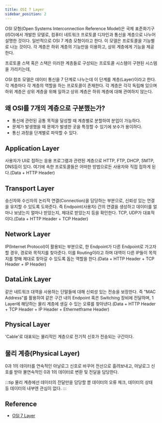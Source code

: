 ```yaml
---
title: OSI 7 Layer
sidebar_position: 2
---
```


OSI 모형(Open Systems Interconnection Reference Model)은 국제 표준화기구(ISO)에서
개발한 모델로, 컴퓨터 네트워크 프로토콜 디자인과 통신을 계층으로 나누어 설명한 것이다. 일반적으로
OSI 7 계층 모형이라고 한다. 이 모델은 프로토콜을 기능별로 나눈 것이다. 각 계층은 하위 계층의
기능만을 이용하고, 상위 계층에게 기능을 제공한다.

프로토콜 스택 혹은 스택은 이러한 계층들로 구성되는 프로토콜 시스템이 구현된 시스템을 가리키는데,

OSI 참조 모델은 데이터 통신을 7 단계로 나누는데 이 단계를 계층(Layer)이라고 한다.
각 계층마다 각 계층의 역할을 하는 프로토콜이 존재한다. 각 계층은 각각 독립해 있으며 하위 계층은 상위 계층을 위해
일하고 상위 계층은 하위 계층에 대해 관여하지 않는다.

## 왜 OSI를 7개의 계층으로 구분했는가?

- 통신에 관련된 공통 목적을 달성할 때 계층별로 분할하여 분업이 가능하다.
- 문제가 발생했을 때 문제가 발생한 곳을 특정할 수 있기에 보수가 용이하다.
- 통신 과정을 단계별로 파악할 수 있다.

## Application Layer

사용자가 UI로 접하는 응용 프로그램과 관련된 계층으로 HTTP, FTP, DHCP, SMTP, DNS등이 있다.
여기에 속한 프로토콜들은 어떠한 방법으로든 사용자와 직접 접하게 된다.(Data + HTTP Header)

## Transport Layer

송신자와 수신자의 논리적 연결(Connection)을 담당하는 부분으로, 신뢰성 있는 연결을 유지할 수 있도록
도와준다. 즉 Endpoint(사용자) 간의 연결을 생성하고 데이터를 얼마나 보냈는지 얼마나 받았는지,
제대로 받았는지 등을 확인한다. TCP, UDP가 대표적이다.(Data + HTTP Header + TCP Header)

## Network Layer

IP(Internet Protocol)이 활용되는 부분으로, 한 Endpoint가 다른 Endpoint로 가고자할 경우,
경로와 목적지를 찾아준다. 이를 Routing이라고 하며 대역이 다른 IP들이 목적지를 향해 제대로 찾아갈
수 있도록 돕는 역할을 한다.(Data + HTTP Header + TCP Header + IP Header)

## DataLink Layer

같은 네트워크 대역을 사용하는 단말들에 대해 신뢰성 있는 전송을 보장한다. 즉 "MAC Address"를
활용하여 같은 구간 내의 Endpoint 혹은 Switching 장비에 전달하며, 1 Layer에 해당하는 물리
계층에 생길 수 있는 오류를 찾아낸다.(Data + HTTP Header + TCP Header + IP Header + Ethernetframe Header)

## Physical Layer

'Cable'로 대표되는 물리적인 계층으로 전기적 신호가 전송되는 구간이다.

## 물리 계층(Physical Layer)

0과 1의 데이터를 연속적인 아날로그 신호로 바꾸어 전선으로 흘려보내고,
아날로그 신호를 받아 불연속적인 0과 1의 데이터로 변환 및 전달을 담당한다.

:::tip
물리 계층에선 데이터의 전달만을 담당할 뿐 데이터의 오류 체크, 데이터의 상태 등 데이터의 내부엔 관심이 없다.
:::

## Reference

- [OSI 7 Layer](https://aws-hyoh.tistory.com/50)
